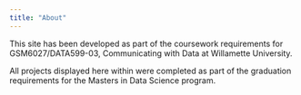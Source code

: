 ```yaml
---
title: "About"
---
```


This site has been developed as part of the coursework requirements for GSM6027/DATA599-03, Communicating with Data at Willamette University.

All projects displayed here within were completed as part of the graduation requirements for the Masters in Data Science program. 


```r

```
